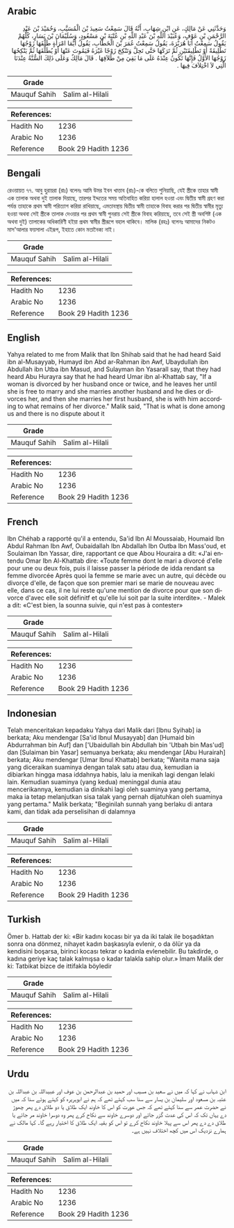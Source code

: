 ## Arabic


<div dir="rtl" lang="ar" style={{fontSize:'larger',backgroundColor:'#f8f9fa',padding:20}}>
وَحَدَّثَنِي عَنْ مَالِكٍ، عَنِ ابْنِ شِهَابٍ، أَنَّهُ قَالَ سَمِعْتُ سَعِيدَ بْنَ الْمُسَيَّبِ، وَحُمَيْدَ بْنَ عَبْدِ الرَّحْمَنِ بْنِ عَوْفٍ، وَعُبَيْدَ اللَّهِ بْنَ عَبْدِ اللَّهِ بْنِ عُتْبَةَ بْنِ مَسْعُودٍ، وَسُلَيْمَانَ بْنَ يَسَارٍ، كُلُّهُمْ يَقُولُ سَمِعْتُ أَبَا هُرَيْرَةَ، يَقُولُ سَمِعْتُ عُمَرَ بْنَ الْخَطَّابِ، يَقُولُ أَيُّمَا امْرَأَةٍ طَلَّقَهَا زَوْجُهَا تَطْلِيقَةً أَوْ تَطْلِيقَتَيْنِ ثُمَّ تَرَكَهَا حَتَّى تَحِلَّ وَتَنْكِحَ زَوْجًا غَيْرَهُ فَيَمُوتَ عَنْهَا أَوْ يُطَلِّقَهَا ثُمَّ يَنْكِحُهَا زَوْجُهَا الأَوَّلُ فَإِنَّهَا تَكُونُ عِنْدَهُ عَلَى مَا بَقِيَ مِنْ طَلاَقِهَا ‏.‏ قَالَ مَالِكٌ وَعَلَى ذَلِكَ السُّنَّةُ عِنْدَنَا الَّتِي لاَ اخْتِلاَفَ فِيهَا ‏.‏
</div>
<div style={{backgroundColor:'#f8f9fa',padding:20, marginBottom: 10}}><table> <thead> <tr> <th>Grade</th> <th></th> </tr> </thead> <tbody> <tr><td>Mauquf Sahih</td><td>Salim al-Hilali</td></tr></tbody></table><table> <thead> <tr> <th>References:</th> <th></th> </tr> </thead> <tbody><tr><td>Hadith No</td><td>1236</td></tr><tr><td>Arabic No</td><td>1236</td></tr><tr><td>Reference</td><td>Book 29 Hadith 1236</td></tr></tbody></table></div>

## Bengali


<div dir="ltr" lang="bn" style={{fontSize:'larger',backgroundColor:'#f8f9fa',padding:20}}>
রেওয়ায়ত ৭৭. আবু হুরায়রা (রাঃ) বলেনঃ আমি উমর ইবন খাত্তাব (রাঃ)-কে বলিতে শুনিয়াছি, যেই স্ত্রীকে তাহার স্বামী এক তালাক অথবা দুই তালাক দিয়াছে, তারপর ইদ্দতের সময় অতিবাহিত করিয়া হালাল হওয়া এবং দ্বিতীয় স্বামী গ্রহণ করা পর্যন্ত তাহাকে প্রথম স্বামী পরিত্যাগ করিয়া রাখিয়াছে, এমতাবস্থায় দ্বিতীয় স্বামী তাহাকে বিবাহ করার পর দ্বিতীয় স্বামীর মৃত্যু হওয়া অথবা সেই স্ত্রীকে তালাক দেওয়ার পর প্রথম স্বামী পুনরায় সেই স্ত্রীকে বিবাহ করিয়াছে, তবে সেই স্ত্রী অবশিষ্ট (এক অথবা দুই) তালাকের অধিকারিণী হইয়া প্রথম স্বামীর স্ত্রীরূপে বহাল থাকিবে। মালিক (রহঃ) বলেনঃ আমাদের নিকটও মাস'আলার ফয়সালা এইরূপ, ইহাতে কোন মতানৈক্য নাই।
</div>
<div style={{backgroundColor:'#f8f9fa',padding:20, marginBottom: 10}}><table> <thead> <tr> <th>Grade</th> <th></th> </tr> </thead> <tbody> <tr><td>Mauquf Sahih</td><td>Salim al-Hilali</td></tr></tbody></table><table> <thead> <tr> <th>References:</th> <th></th> </tr> </thead> <tbody><tr><td>Hadith No</td><td>1236</td></tr><tr><td>Arabic No</td><td>1236</td></tr><tr><td>Reference</td><td>Book 29 Hadith 1236</td></tr></tbody></table></div>

## English


<div dir="ltr" lang="en" style={{fontSize:'larger',backgroundColor:'#f8f9fa',padding:20}}>
Yahya related to me from Malik that Ibn Shihab said that he had heard Said ibn al-Musayyab, Humayd ibn Abd ar-Rahman ibn Awf, Ubaydullah ibn Abdullah ibn Utba ibn Masud, and Sulayman ibn Yasarall say, that they had heard Abu Hurayra say that he had heard Umar ibn al-Khattab say, "If a woman is divorced by her husband once or twice, and he leaves her until she is free to marry and she marries another husband and he dies or divorces her, and then she marries her first husband, she is with him according to what remains of her divorce." Malik said, "That is what is done among us and there is no dispute about it
</div>
<div style={{backgroundColor:'#f8f9fa',padding:20, marginBottom: 10}}><table> <thead> <tr> <th>Grade</th> <th></th> </tr> </thead> <tbody> <tr><td>Mauquf Sahih</td><td>Salim al-Hilali</td></tr></tbody></table><table> <thead> <tr> <th>References:</th> <th></th> </tr> </thead> <tbody><tr><td>Hadith No</td><td>1236</td></tr><tr><td>Arabic No</td><td>1236</td></tr><tr><td>Reference</td><td>Book 29 Hadith 1236</td></tr></tbody></table></div>

## French


<div dir="ltr" lang="fr" style={{fontSize:'larger',backgroundColor:'#f8f9fa',padding:20}}>
Ibn Chéhab a rapporté qu'il a entendu, Sa'id Ibn Al Moussaiab, Houmaid Ibn Abdul Rahman Ibn Awf, Oubaidallah Ibn Abdallah Ibn Outba Ibn Mass'oud, et Soulaiman Ibn Yassar, dire, rapportant ce que Abou Houraira a dit: «J'ai entendu Omar Ibn Al-Khattab dire: «Toute femme dont le mari a divorcé d'elle pour une ou deux fois, puis il laisse passer la période de idda rendant sa femme divorcée Après quoi la femme se marie avec un autre, qui décède ou divorçe d'elle, de façon que son premier mari se marie de nouveau avec elle, dans ce cas, il ne lui reste qu'une mention de divorce pour que son divorce d'avec elle soit définitf et qu'elle lui soit par la suite interdite». - Malek a dit: «C'est bien, la sounna suivie, qui n'est pas à contester»
</div>
<div style={{backgroundColor:'#f8f9fa',padding:20, marginBottom: 10}}><table> <thead> <tr> <th>Grade</th> <th></th> </tr> </thead> <tbody> <tr><td>Mauquf Sahih</td><td>Salim al-Hilali</td></tr></tbody></table><table> <thead> <tr> <th>References:</th> <th></th> </tr> </thead> <tbody><tr><td>Hadith No</td><td>1236</td></tr><tr><td>Arabic No</td><td>1236</td></tr><tr><td>Reference</td><td>Book 29 Hadith 1236</td></tr></tbody></table></div>

## Indonesian


<div dir="ltr" lang="id" style={{fontSize:'larger',backgroundColor:'#f8f9fa',padding:20}}>
Telah menceritakan kepadaku Yahya dari Malik dari [Ibnu Syihab] ia berkata; Aku mendengar [Sa'id Ibnul Musayyab] dan [Humaid bin Abdurrahman bin Auf] dan ['Ubaidullah bin Abdullah bin 'Utbah bin Mas'ud] dan [Sulaiman bin Yasar] semuanya berkata; aku mendengar [Abu Hurairah] berkata; Aku mendengar [Umar Ibnul Khattab] berkata; "Wanita mana saja yang diceraikan suaminya dengan talak satu atau dua, kemudian ia dibiarkan hingga masa iddahnya habis, lalu ia menikah lagi dengan lelaki lain. Kemudian suaminya (yang kedua) meninggal dunia atau mencerikannya, kemudian ia dinikahi lagi oleh suaminya yang pertama, maka ia tetap melanjutkan sisa talak yang pernah dijatuhkan oleh suaminya yang pertama." Malik berkata; "Beginilah sunnah yang berlaku di antara kami, dan tidak ada perselisihan di dalamnya
</div>
<div style={{backgroundColor:'#f8f9fa',padding:20, marginBottom: 10}}><table> <thead> <tr> <th>Grade</th> <th></th> </tr> </thead> <tbody> <tr><td>Mauquf Sahih</td><td>Salim al-Hilali</td></tr></tbody></table><table> <thead> <tr> <th>References:</th> <th></th> </tr> </thead> <tbody><tr><td>Hadith No</td><td>1236</td></tr><tr><td>Arabic No</td><td>1236</td></tr><tr><td>Reference</td><td>Book 29 Hadith 1236</td></tr></tbody></table></div>

## Turkish


<div dir="ltr" lang="tr" style={{fontSize:'larger',backgroundColor:'#f8f9fa',padding:20}}>
Ömer b. Hattab der ki: «Bir kadını kocası bir ya da iki talak ile boşadıktan sonra ona dönmez, nihayet kadın başkasıyla evlenir, o da ölür ya da kendisini boşarsa, birinci kocası tekrar o kadınla evlenebilir. Bu takdirde, o kadına geriye kaç talak kalmışsa o kadar talakla sahip olur.» İmam Malik der ki: Tatbikat bizce de ittifakla böyledir
</div>
<div style={{backgroundColor:'#f8f9fa',padding:20, marginBottom: 10}}><table> <thead> <tr> <th>Grade</th> <th></th> </tr> </thead> <tbody> <tr><td>Mauquf Sahih</td><td>Salim al-Hilali</td></tr></tbody></table><table> <thead> <tr> <th>References:</th> <th></th> </tr> </thead> <tbody><tr><td>Hadith No</td><td>1236</td></tr><tr><td>Arabic No</td><td>1236</td></tr><tr><td>Reference</td><td>Book 29 Hadith 1236</td></tr></tbody></table></div>

## Urdu


<div dir="rtl" lang="ur" style={{fontSize:'larger',backgroundColor:'#f8f9fa',padding:20}}>
ابن شہاب نے کہا کہ میں نے سعید بن مسیب اور حمید بن عبدالرحمن بن عوف اور عبیداللہ بن عبداللہ بن عتبہ بن مسعود اور سلیمان بن یسار سے سنا سب کہتے تھے کہ ہم نے ابوہریرہ کو کہتے ہوئے سنا کہ میں نے حضرت عمر سے سنا کہتے تھے کہ جس عورت کو اس کا خاوند ایک طلاق یا دو طلاق دے پھر چھوڑ دے یہاں تک کہ اس کی عدت گزر جائے اور دوسرے خاوند سے نکاح کرے پھر وہ دوسرا خاوند مر جائے یا طلاق دے دے پھر اس سے پہلا خاوند نکاح کرے تو اس کو بقیہ ایک طلاق کا اختیار رہے گا۔ کہا مالک نے ہمارے نزدیک اس میں کچھ اختلاف نہیں ہے۔
</div>
<div style={{backgroundColor:'#f8f9fa',padding:20, marginBottom: 10}}><table> <thead> <tr> <th>Grade</th> <th></th> </tr> </thead> <tbody> <tr><td>Mauquf Sahih</td><td>Salim al-Hilali</td></tr></tbody></table><table> <thead> <tr> <th>References:</th> <th></th> </tr> </thead> <tbody><tr><td>Hadith No</td><td>1236</td></tr><tr><td>Arabic No</td><td>1236</td></tr><tr><td>Reference</td><td>Book 29 Hadith 1236</td></tr></tbody></table></div>